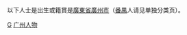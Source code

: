 {{Catnav|頁面分類|各種主題的頁面分類|依中国各省来作的分类|各地中国人|广东人}}
{{Commonscat|People of Guangzhou}}
{{Catmore}}

以下人士是出生或籍貫是[[廣東省|廣東省]][[廣州市|廣州市]]（[[番禺區|番禺]]人请见单独分类页）。

[[Category:广东人|G]]
[[Category:广州人物|]]